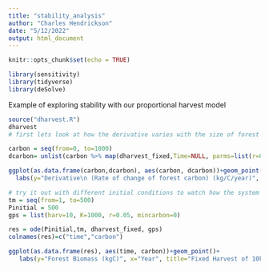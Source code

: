 ```yaml
---
title: "stability_analysis"
author: "Charles Hendrickson"
date: "5/12/2022"
output: html_document
---
```


```r
knitr::opts_chunk$set(echo = TRUE)
```

```r
library(sensitivity)
library(tidyverse)
library(deSolve)
```

Example of exploring stability with our proportional harvest model

```r
source("dharvest.R")
dharvest
# first lets look at how the derivative varies with the size of forest

carbon = seq(from=0, to=1000)
dcarbon= unlist(carbon %>% map(dharvest_fixed,Time=NULL, parms=list(r=0.05, K=1000, mincarbon=0, harv=10)))

ggplot(as.data.frame(carbon,dcarbon), aes(carbon, dcarbon))+geom_point()+geom_hline(yintercept = 0, col="red")+
  labs(y="Derivative\n (Rate of change of forest carbon) (kg/C/year)", x="Current Forest Carbon Stock (kgC)")

```


```r
# try it out with different initial conditions to watch how the system moves to a stable state
tm = seq(from=1, to=500)
Pinitial = 500
gps = list(harv=10, K=1000, r=0.05, mincarbon=0)

res = ode(Pinitial,tm, dharvest_fixed, gps)
colnames(res)=c("time","carbon")

ggplot(as.data.frame(res), aes(time, carbon))+geom_point()+
   labs(y="Forest Biomass (kgC)", x="Year", title="Fixed Harvest of 10kg/year\n Starting conditions 500kgC")
```










